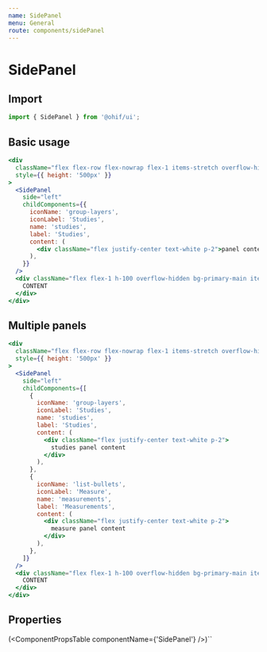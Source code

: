 ```yaml
---
name: SidePanel
menu: General
route: components/sidePanel
---
```



# SidePanel

## Import

```javascript
import { SidePanel } from '@ohif/ui';
```

## Basic usage

```jsx live
<div
  className="flex flex-row flex-nowrap flex-1 items-stretch overflow-hidden w-full"
  style={{ height: '500px' }}
>
  <SidePanel
    side="left"
    childComponents={{
      iconName: 'group-layers',
      iconLabel: 'Studies',
      name: 'studies',
      label: 'Studies',
      content: (
        <div className="flex justify-center text-white p-2">panel content</div>
      ),
    }}
  />
  <div className="flex flex-1 h-100 overflow-hidden bg-primary-main items-center justify-center text-white">
    CONTENT
  </div>
</div>
```

## Multiple panels

```jsx live
<div
  className="flex flex-row flex-nowrap flex-1 items-stretch overflow-hidden w-full"
  style={{ height: '500px' }}
>
  <SidePanel
    side="left"
    childComponents={[
      {
        iconName: 'group-layers',
        iconLabel: 'Studies',
        name: 'studies',
        label: 'Studies',
        content: (
          <div className="flex justify-center text-white p-2">
            studies panel content
          </div>
        ),
      },
      {
        iconName: 'list-bullets',
        iconLabel: 'Measure',
        name: 'measurements',
        label: 'Measurements',
        content: (
          <div className="flex justify-center text-white p-2">
            measure panel content
          </div>
        ),
      },
    ]}
  />
  <div className="flex flex-1 h-100 overflow-hidden bg-primary-main items-center justify-center text-white">
    CONTENT
  </div>
</div>
```

## Properties

(<ComponentPropsTable componentName={'SidePanel'} />)``
